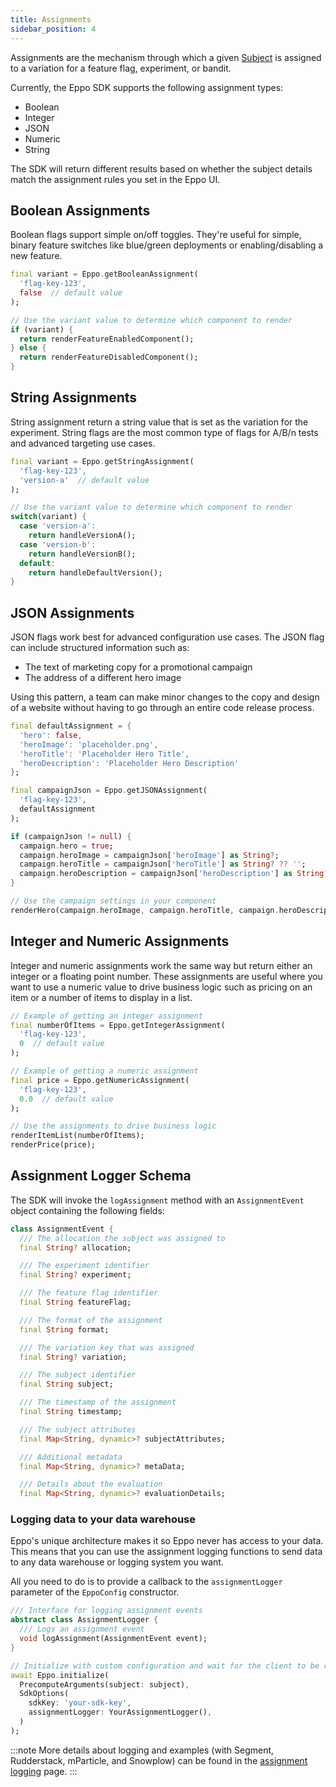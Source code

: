 ```yaml
---
title: Assignments
sidebar_position: 4
---
```



Assignments are the mechanism through which a given [Subject](/sdks/sdk-features/subjects) is assigned to a variation for a feature flag, experiment, or bandit.

Currently, the Eppo SDK supports the following assignment types:

- Boolean
- Integer
- JSON
- Numeric
- String

The SDK will return different results based on whether the subject details match the assignment rules you set in the Eppo UI.

## Boolean Assignments

Boolean flags support simple on/off toggles. They're useful for simple, binary feature switches like blue/green deployments or enabling/disabling a new feature.

```dart
final variant = Eppo.getBooleanAssignment(
  'flag-key-123',
  false  // default value
);

// Use the variant value to determine which component to render
if (variant) {
  return renderFeatureEnabledComponent();
} else {
  return renderFeatureDisabledComponent();
}
```

## String Assignments

String assignment return a string value that is set as the variation for the experiment. 
String flags are the most common type of flags for A/B/n tests and advanced targeting use cases.

```dart
final variant = Eppo.getStringAssignment(
  'flag-key-123',
  'version-a'  // default value
);

// Use the variant value to determine which component to render
switch(variant) {
  case 'version-a':
    return handleVersionA();
  case 'version-b':
    return handleVersionB();
  default:
    return handleDefaultVersion();
}
```

## JSON Assignments

JSON flags work best for advanced configuration use cases. The JSON flag can include structured information such as:

- The text of marketing copy for a promotional campaign
- The address of a different hero image

Using this pattern, a team can make minor changes to the copy and design of a website without having to go through an entire code release process.

```dart
final defaultAssignment = {
  'hero': false,
  'heroImage': 'placeholder.png',
  'heroTitle': 'Placeholder Hero Title',
  'heroDescription': 'Placeholder Hero Description'
};

final campaignJson = Eppo.getJSONAssignment(
  'flag-key-123',
  defaultAssignment
);

if (campaignJson != null) {
  campaign.hero = true;
  campaign.heroImage = campaignJson['heroImage'] as String?;
  campaign.heroTitle = campaignJson['heroTitle'] as String? ?? '';
  campaign.heroDescription = campaignJson['heroDescription'] as String? ?? '';
}

// Use the campaign settings in your component
renderHero(campaign.heroImage, campaign.heroTitle, campaign.heroDescription);
```

## Integer and Numeric Assignments

Integer and numeric assignments work the same way but return either an integer or a floating point number. 
These assignments are useful where you want to use a numeric value to drive business logic such as pricing on an item or a number of items to display in a list.

```dart
// Example of getting an integer assignment
final numberOfItems = Eppo.getIntegerAssignment(
  'flag-key-123',
  0  // default value
);

// Example of getting a numeric assignment
final price = Eppo.getNumericAssignment(
  'flag-key-123',
  0.0  // default value
);

// Use the assignments to drive business logic
renderItemList(numberOfItems);
renderPrice(price);
```

## Assignment Logger Schema

The SDK will invoke the `logAssignment` method with an `AssignmentEvent` object containing the following fields:

```dart
class AssignmentEvent {
  /// The allocation the subject was assigned to
  final String? allocation;

  /// The experiment identifier
  final String? experiment;

  /// The feature flag identifier
  final String featureFlag;

  /// The format of the assignment
  final String format;

  /// The variation key that was assigned
  final String? variation;

  /// The subject identifier
  final String subject;

  /// The timestamp of the assignment
  final String timestamp;

  /// The subject attributes
  final Map<String, dynamic>? subjectAttributes;

  /// Additional metadata
  final Map<String, dynamic>? metaData;

  /// Details about the evaluation
  final Map<String, dynamic>? evaluationDetails;
```

### Logging data to your data warehouse

Eppo's unique architecture makes it so Eppo never has access to your data. This means that you can use the assignment 
logging functions to send data to any data warehouse or logging system you want.

All you need to do is to provide a callback to the `assignmentLogger` parameter of the `EppoConfig` constructor.

```dart
/// Interface for logging assignment events
abstract class AssignmentLogger {
  /// Logs an assignment event
  void logAssignment(AssignmentEvent event);
}

// Initialize with custom configuration and wait for the client to be ready
await Eppo.initialize(
  PrecomputeArguments(subject: subject),
  SdkOptions(
    sdkKey: 'your-sdk-key',
    assignmentLogger: YourAssignmentLogger(),
  )
);
```

:::note
More details about logging and examples (with Segment, Rudderstack, mParticle, and Snowplow) 
can be found in the [assignment logging](/sdks/event-logging/assignment-logging/) page.
:::
